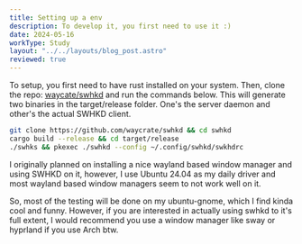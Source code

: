 ```yaml
---
title: Setting up a env
description: To develop it, you first need to use it :) 
date: 2024-05-16
workType: Study 
layout: "../../layouts/blog_post.astro"
reviewed: true
---
```



To setup, you first need to have rust installed on your system.
Then, clone the repo: [waycate/swhkd](https://github.com/waycrate/swhkd) and run the commands below.
This will generate two binaries in the target/release folder. One's the server daemon and other's
the actual SWHKD client.

```bash
git clone https://github.com/waycrate/swhkd && cd swhkd
cargo build --release && cd target/release
./swhks && pkexec ./swhkd --config ~/.config/swhkd/swkhdrc
```

I originally planned on installing a nice wayland based window manager and 
using SWHKD on it, however, I use Ubuntu 24.04 as my daily driver and most
wayland based window managers seem to not work well on it.

So, most of the testing will be done on my ubuntu-gnome, which I find kinda cool and
funny.
However, if you are interested in actually using swhkd to it's full extent, I would
recommend you use a window manager like sway or hyprland if you use Arch btw.

